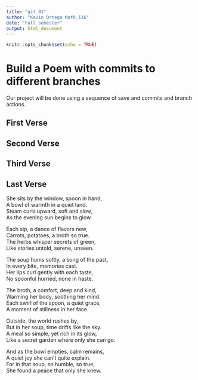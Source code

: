 ```yaml
---
title: "git_01"
author: "Kevin Ortega Math_116"
date: "Fall semester"
output: html_document
---
```


```r
knitr::opts_chunk$set(echo = TRUE)
```
# Build a Poem with commits to different branches
Our project will be done using a sequence of save and commits and branch actions.
<!-- Do not modify or change any text in "!--" bracketed areas such as this --- these are instructions to
you, if you change any of this the git program will notice it and compromise your git merging strategy !-->

## First Verse 
<!--Put the first five lines of a poem by Lewis Carrol in this section!-->

## Second Verse
<!--Put the first five lines of a poem by Robert Frost here!-->

## Third Verse
<!--Put the first two verses of The Walrus and the Carpenter here!-->

## Last Verse
<!--Put a short poem you created using chatGPT of 20 to 30 lines,here!-->

She sits by the window, spoon in hand,   
A bowl of warmth in a quiet land.   
Steam curls upward, soft and slow,   
As the evening sun begins to glow.   

Each sip, a dance of flavors new,   
Carrots, potatoes, a broth so true.  
The herbs whisper secrets of green,  
Like stories untold, serene, unseen.   

The soup hums softly, a song of the past,   
In every bite, memories cast.   
Her lips curl gently with each taste,   
No spoonful hurried, none in haste.   

The broth, a comfort, deep and kind,   
Warming her body, soothing her mind.  
Each swirl of the spoon, a quiet grace,  
A moment of stillness in her face.   

Outside, the world rushes by,  
But in her soup, time drifts like the sky.   
A meal so simple, yet rich in its glow,     
Like a secret garden where only she can go.     

And as the bowl empties, calm remains,   
A quiet joy she can't quite explain.   
For in that soup, so humble, so true,   
She found a peace that only she knew.  

